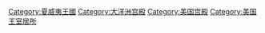 [[Category:夏威夷王國|Category:夏威夷王國]]
[[Category:大洋洲宫殿|Category:大洋洲宫殿]]
[[Category:美国宫殿|Category:美国宫殿]]
[[Category:美国王室居所|Category:美国王室居所]]